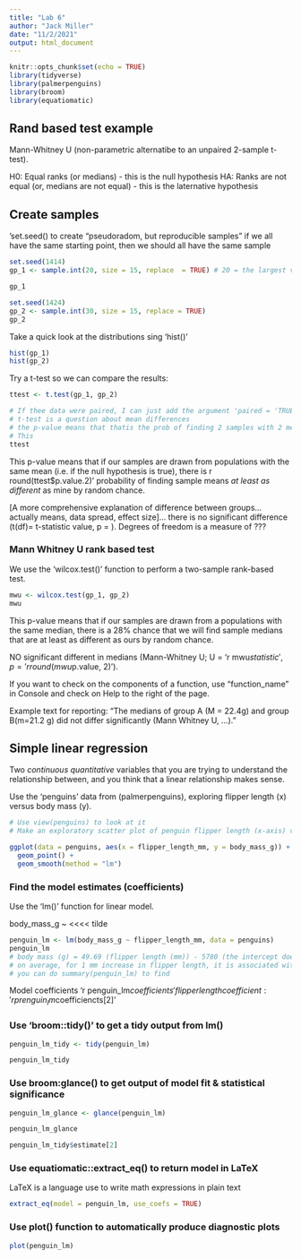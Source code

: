 ```yaml
---
title: "Lab 6"
author: "Jack Miller"
date: "11/2/2021"
output: html_document
---
```


```r
knitr::opts_chunk$set(echo = TRUE)
library(tidyverse)
library(palmerpenguins)
library(broom)
library(equatiomatic)
```

## Rand based test example

Mann-Whitney U (non-parametric alternatibe to an unpaired 2-sample t-test). 

H0: Equal ranks (or medians) - this is the null hypothesis
HA: Ranks are not equal (or, medians are not equal) - this is the laternative hypothesis

## Create samples

'set.seed() to create "pseudoradom, but reproducible samples"
      if we all have the same starting point, then we should all have the same sample
      
```r
set.seed(1414)
gp_1 <- sample.int(20, size = 15, replace  = TRUE) # 20 = the largest vale, 15 = # of outputs; replace = if values can repeat

gp_1

set.seed(1424)
gp_2 <- sample.int(30, size = 15, replace = TRUE) 
gp_2
```

Take a quick look at the distributions sing 'hist()'

```r
hist(gp_1)
hist(gp_2)
```

Try a t-test so we can compare the results:

```r
ttest <- t.test(gp_1, gp_2)

# If thee data were paired, I can just add the argument 'paired = 'TRUE"' within the t.test() function.
# t-test is a question about mean differences 
# the p-value means that thatis the prob of finding 2 samples with 2 means that are least this difference by random chance, if  they were drawn from populations with the same mean
# This 
ttest
```

This p-value means that if our samples are drawn from populations with the same mean (i.e. if the null hypothesis is true), there is r round(ttest$p.value.2)' probability of finding sample means *at least as different* as mine by random chance. 

[A more comprehensive explanation of difference between groups... actually means, data spread, effect size]... there is no significant difference (t(df)= t-statistic value, p = ). Degrees of freedom is a measure of ???

### Mann Whitney U rank based test 

We use the 'wilcox.test()' function to perform a two-sample rank-based test.

```r
mwu <- wilcox.test(gp_1, gp_2)
mwu
```

This p-value means that if our samples are drawn from a populations with the same median, there is a 28% chance that we will find sample medians that are at least as different as ours by random chance. 

NO significant different in medians (Mann-Whitney U; U = 'r mwu$statistic', p = 'r round(mwu$p.value, 2)'). 

If you want to check on the components of a function, use "function_name" in Console and check on Help to the right of the page.

Example text for reporting: "The medians of group A (M = 22.4g) and group B(m=21.2 g) did not differ significantly (Mann Whitney U, ...)."

## Simple linear regression 

Two *continuous quantitative* variables that you are trying to understand the relationship between, and you think that a linear relationship makes sense. 

Use the 'penguins' data from (palmerpenguins), exploring flipper length (x) versus body mass (y). 

```r
# Use view(penguins) to look at it 
# Make an exploratory scatter plot of penguin flipper length (x-axis) versus body mass (y-axis).

ggplot(data = penguins, aes(x = flipper_length_mm, y = body_mass_g)) + 
  geom_point() + 
  geom_smooth(method = "lm")
```


### Find the model estimates (coefficients)

Use the 'lm()' function for linear model.

body_mass_g ~ <<<< tilde 

```r
penguin_lm <- lm(body_mass_g ~ flipper_length_mm, data = penguins)
penguin_lm
# body mass (g) = 49.69 (flipper length (mm)) - 5780 (the intercept doesn't matter because you cannot have a penguin of weight = 0 g)
# on average, for 1 mm increase in flipper length, it is associated with a 49.69 increase in g 
# you can do summary(penguin_lm) to find 
```


Model coefficients 'r penguin_lm$coefficients'
flipper length coefficient: 'r prenguin_lm$coefficiencts[2]'

### Use 'broom::tidy()' to get a tidy output from lm()

```r
penguin_lm_tidy <- tidy(penguin_lm)

penguin_lm_tidy
```
### Use broom:glance() to get output of model fit & statistical significance 

```r
penguin_lm_glance <- glance(penguin_lm)

penguin_lm_glance 

penguin_lm_tidy$estimate[2]
```

### Use equatiomatic::extract_eq() to return model in LaTeX 

LaTeX is a language use to write math expressions in plain text

```r
extract_eq(model = penguin_lm, use_coefs = TRUE)
```

### Use plot() function to automatically produce diagnostic plots

```r
plot(penguin_lm)
```





